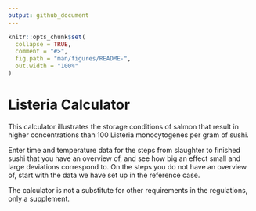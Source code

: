 ```yaml
---
output: github_document
---
```


<!-- README.md is generated from README.Rmd. Please edit that file -->

```r
knitr::opts_chunk$set(
  collapse = TRUE,
  comment = "#>",
  fig.path = "man/figures/README-",
  out.width = "100%"
)
```

# Listeria  Calculator

<!-- badges: start -->
<!-- badges: end -->

This calculator illustrates the storage conditions of salmon that result in higher concentrations than 100 Listeria monocytogenes per gram of sushi.

Enter time and temperature data for the steps from slaughter to finished sushi that you have an overview of, and see how big an effect small and large deviations correspond to. On the steps you do not have an overview of, start with the data we have set up in the reference case.

The calculator is not a substitute for other requirements in the regulations, only a supplement.
